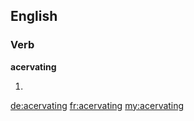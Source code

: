 ==English==

===Verb===
'''acervating'''

# {{present participle of|acervate}}

[[de:acervating]]
[[fr:acervating]]
[[my:acervating]]
